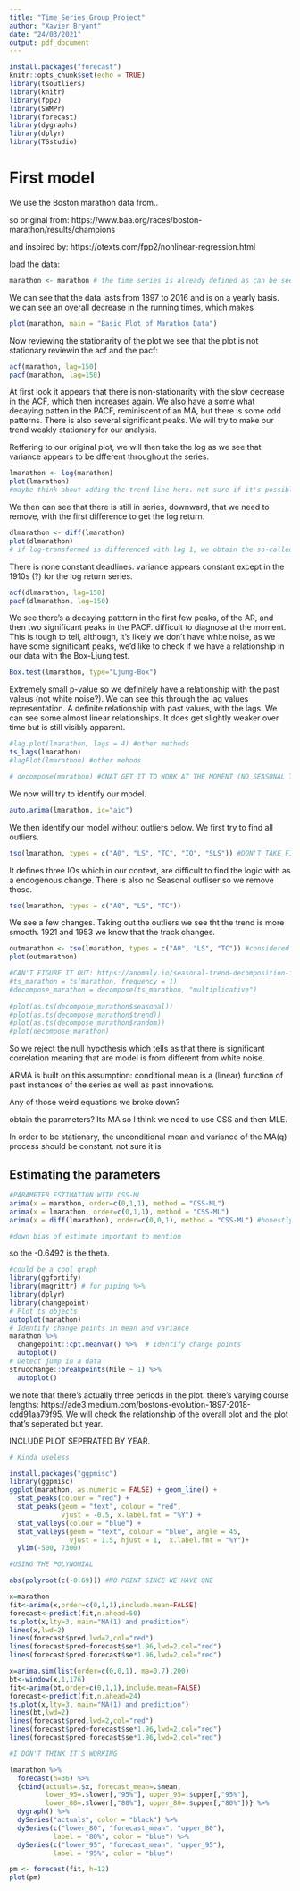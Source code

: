 ```yaml
---
title: "Time_Series_Group_Project"
author: "Xavier Bryant"
date: "24/03/2021"
output: pdf_document
---
```


```r
install.packages("forecast")
knitr::opts_chunk$set(echo = TRUE)
library(tsoutliers)
library(knitr)
library(fpp2)
library(SWMPr)
library(forecast)
library(dygraphs)
library(dplyr)
library(TSstudio)
```

# First model 

We use the Boston marathon data from.. 

so original from: https://www.baa.org/races/boston-marathon/results/champions

and inspired by: https://otexts.com/fpp2/nonlinear-regression.html


load the data:


```r
marathon <- marathon # the time series is already defined as can be seen below
```


We can see that the data lasts from 1897 to 2016 and is on a yearly basis. we can see an overall decrease in the running times, which makes



```r
plot(marathon, main = "Basic Plot of Marathon Data")
```

Now reviewing the stationarity of the plot we see that the plot is not stationary reviewin the acf and the pacf:

```r
acf(marathon, lag=150)
pacf(marathon, lag=150)
```

At first look it appears that there is non-stationarity with the slow decrease in the ACF, which then increases again. We also have a some what decaying patten in the PACF, reminiscent of an MA, but there is some odd patterns. There is also several significant peaks. We will try to make our trend weakly stationary for our analysis.

Reffering to our original plot, we will then take the log as we see that variance appears to be  dfferent throughout the series.


```r
lmarathon <- log(marathon)
plot(lmarathon)
#maybe think about adding the trend line here. not sure if it's possible.
```




We then can see that there is still in series, downward, that we need to remove, with the first difference to get the log return.



```r
dlmarathon <- diff(lmarathon)
plot(dlmarathon)
# if log-transformed is differenced with lag 1, we obtain the so-called log-return
```



There is none constant deadlines. variance appears constant except in the 1910s (?) for the log return series.



```r
acf(dlmarathon, lag=150)
pacf(dlmarathon, lag=150)
```


We see there's a decaying patttern in the first few peaks, of the AR, and then two significant peaks in the PACF. difficult to diagnose at the moment. This is tough to tell, although, it's likely we don't have white noise, as we have some significant peaks, we'd like to check if we have a relationship in our data with the Box-Ljung test.


```r
Box.test(lmarathon, type="Ljung-Box") 
```

Extremely small p-value so we definitely have a relationship with the past valeus (not white noise?). We can see this through the lag values representation. A definite relationship with past values, with the lags. We can see some almost linear relationships. It does get slightly weaker over time but is still visibly apparent.


```r
#lag.plot(lmarathon, lags = 4) #other methods
ts_lags(lmarathon) 
#lagPlot(lmarathon) #other mehods
```





```r
# decompose(marathon) #CNAT GET IT TO WORK AT THE MOMENT (NO SEASONAL TREND), ATTEMPT TO SEPERATE TREND FROM RANDOM MOVEMENT, WOULD BE NICE THOUGH
```


We now will try to identify our model. 


```r
auto.arima(lmarathon, ic="aic")
```



We then identify our model without outliers below. We first try to find all outliers.



```r
tso(lmarathon, types = c("A0", "LS", "TC", "IO", "SLS")) #DON'T TAKE FIRST DIFFERENCE?
```


It defines three IOs which in our context, are difficult to find the logic with as a endogenous change. There is also no Seasonal outliser so we remove those.


```r
tso(lmarathon, types = c("A0", "LS", "TC"))
```



We see a few changes. Taking out the outliers we see tht the trend is more smooth. 1921 and 1953 we know that the track changes.


```r
outmarathon <- tso(lmarathon, types = c("A0", "LS", "TC")) #considered all the types of outlier possible
plot(outmarathon)
```



```r
#CAN'T FIGURE IT OUT: https://anomaly.io/seasonal-trend-decomposition-in-r/index.html
#ts_marathon = ts(marathon, frequency = 1)
#decompose_marathon = decompose(ts_marathon, "multiplicative")
 
#plot(as.ts(decompose_marathon$seasonal))
#plot(as.ts(decompose_marathon$trend))
#plot(as.ts(decompose_marathon$random))
#plot(decompose_marathon)
```

So we reject the null hypothesis which tells as that there is significant correlation meaning that are model is from different from white noise.

ARMA is built on this assumption: conditional mean is a (linear) function of past instances
of the series as well as past innovations.

Any of those weird equations we broke down?

obtain the parameters? Its MA so I think we need to use CSS and then MLE.

In order to be stationary, the unconditional mean and variance of the
MA(q) process should be constant. not sure it is




## Estimating the parameters


```r
#PARAMETER ESTIMATION WITH CSS-ML
arima(x = marathon, order=c(0,1,1), method = "CSS-ML")
arima(x = lmarathon, order=c(0,1,1), method = "CSS-ML")
arima(x = diff(lmarathon), order=c(0,0,1), method = "CSS-ML") #honestly doesn't really change that much

#down bias of estimate important to mention
```

so the -0.6492 is the theta. 





```r
#could be a cool graph
library(ggfortify)
library(magrittr) # for piping %>%
library(dplyr)
library(changepoint)
# Plot ts objects
autoplot(marathon)
# Identify change points in mean and variance
marathon %>%
  changepoint::cpt.meanvar() %>%  # Identify change points
  autoplot()
# Detect jump in a data
strucchange::breakpoints(Nile ~ 1) %>%
  autoplot()
```


we note that there's actually three periods in the plot. there's varying course lengths: https://ade3.medium.com/bostons-evolution-1897-2018-cdd91aa79f95. We will check the relationship of the overall plot and the plot that's seperated but year. 

INCLUDE PLOT SEPERATED BY YEAR.



```r

# Kinda useless

install.packages("ggpmisc")
library(ggpmisc)
ggplot(marathon, as.numeric = FALSE) + geom_line() + 
  stat_peaks(colour = "red") +
  stat_peaks(geom = "text", colour = "red", 
             vjust = -0.5, x.label.fmt = "%Y") +
  stat_valleys(colour = "blue") +
  stat_valleys(geom = "text", colour = "blue", angle = 45,
               vjust = 1.5, hjust = 1,  x.label.fmt = "%Y")+
  ylim(-500, 7300)
```


```r
#USING THE POLYNOMIAL

abs(polyroot(c(-0.69))) #NO POINT SINCE WE HAVE ONE

```




```r
x=marathon
fit<-arima(x,order=c(0,1,1),include.mean=FALSE)
forecast<-predict(fit,n.ahead=50)
ts.plot(x,lty=3, main="MA(1) and prediction")
lines(x,lwd=2)
lines(forecast$pred,lwd=2,col="red")
lines(forecast$pred+forecast$se*1.96,lwd=2,col="red")
lines(forecast$pred-forecast$se*1.96,lwd=2,col="red")
```



```r
x=arima.sim(list(order=c(0,0,1), ma=0.7),200)
bt<-window(x,1,176)
fit<-arima(bt,order=c(0,1,1),include.mean=FALSE)
forecast<-predict(fit,n.ahead=24)
ts.plot(x,lty=3, main="MA(1) and prediction")
lines(bt,lwd=2)
lines(forecast$pred,lwd=2,col="red")
lines(forecast$pred+forecast$se*1.96,lwd=2,col="red")
lines(forecast$pred-forecast$se*1.96,lwd=2,col="red")
```




```r

#I DON'T THINK IT'S WORKING

lmarathon %>%
  forecast(h=36) %>%
  {cbind(actuals=.$x, forecast_mean=.$mean,
         lower_95=.$lower[,"95%"], upper_95=.$upper[,"95%"],
         lower_80=.$lower[,"80%"], upper_80=.$upper[,"80%"])} %>%
  dygraph() %>%
  dySeries("actuals", color = "black") %>%
  dySeries(c("lower_80", "forecast_mean", "upper_80"),
           label = "80%", color = "blue") %>%
  dySeries(c("lower_95", "forecast_mean", "upper_95"),
           label = "95%", color = "blue")
```

```r
pm <- forecast(fit, h=12)
plot(pm)
```

